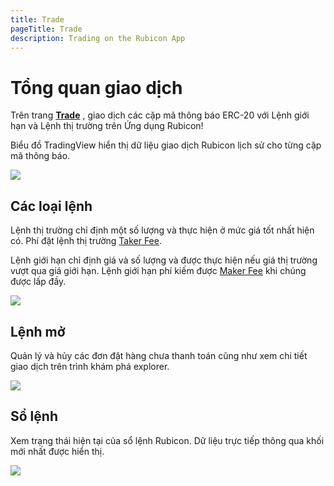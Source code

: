 ```yaml
---
title: Trade
pageTitle: Trade
description: Trading on the Rubicon App
---
```


# Tổng quan giao dịch

Trên trang **[Trade](https://app.rubicon.finance/trade)** , giao dịch các cặp mã thông báo ERC-20 với Lệnh giới hạn và Lệnh thị trường trên Ứng dụng Rubicon!

Biểu đồ TradingView hiển thị dữ liệu giao dịch Rubicon lịch sử cho từng cặp mã thông báo.

![](</assets/Trade Page.png>)

## Các loại lệnh

Lệnh thị trường chỉ định một số lượng và thực hiện ở mức giá tốt nhất hiện có. Phí đặt lệnh thị trường [Taker Fee](/protocol/rubicon-market/fees).

Lệnh giới hạn chỉ định giá và số lượng và được thực hiện nếu giá thị trường vượt qua giá giới hạn. Lệnh giới hạn phí kiếm được [Maker Fee](/protocol/rubicon-market/fees) khi chúng được lấp đầy.

![](</assets/MarketOrder.png>)

## Lệnh mở

Quản lý và hủy các đơn đặt hàng chưa thanh toán cũng như xem chi tiết giao dịch trên trình khám phá explorer.

![](</assets/OpenOrders.png>)

## Sổ lệnh

Xem trạng thái hiện tại của sổ lệnh Rubicon. Dữ liệu trực tiếp thông qua khối mới nhất được hiển thị.

![](</assets/OrderBook.png>)
